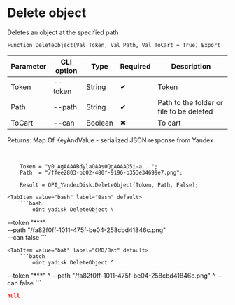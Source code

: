 ﻿---
sidebar_position: 4
---


# Delete object
 Deletes an object at the specified path



`Function DeleteObject(Val Token, Val Path, Val ToCart = True) Export`

  | Parameter | CLI option | Type | Required | Description |
  |-|-|-|-|-|
  | Token | --token | String | &#x2714; | Token |
  | Path | --path | String | &#x2714; | Path to the folder or file to be deleted |
  | ToCart | --can | Boolean | &#x2716; | To cart |

  
  Returns:  Map Of KeyAndValue - serialized JSON response from Yandex

<br/>




```bsl title="1C:Enterprise/OneScript code example"
    Token = "y0_AgAAAABdylaOAAs0QgAAAAD5i-a...";
    Path  = "/ffee2803-bb02-480f-9196-b353e34699e7.png";

    Result = OPI_YandexDisk.DeleteObject(Token, Path, False);
```
 

 <Tabs>
  
    <TabItem value="bash" label="Bash" default>
        ```bash
            oint yadisk DeleteObject \
 --token "***" \
 --path "/fa82f0ff-1011-475f-be04-258cbd41846c.png" \
 --can false
        ```
    </TabItem>
  
    <TabItem value="bat" label="CMD/Bat" default>
        ```batch
            oint yadisk DeleteObject ^
 --token "***" ^
 --path "/fa82f0ff-1011-475f-be04-258cbd41846c.png" ^
 --can false
        ```
    </TabItem>
</Tabs>


```json title="Result"
null
```
